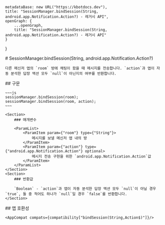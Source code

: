 
    metadataBase: new URL("https://kbotdocs.dev"),
    title: "SessionManager.bindSession(String, android.app.Notification.Action?) - 레거시 API",
    openGraph: {
        ...openGraph,
        title: "SessionManager.bindSession(String, android.app.Notification.Action?) - 레거시 API"
    }
}

<Section>
    # SessionManager.bindSession(String, android.app.Notification.Action?)

    다른 메신저 앱의 `room` 방에 채팅이 왔을 때 메시지를 전송합니다. `action`과 앱이 자동 분석한 답장 액션 모두 `null`이 아닌지의 여부를 반환합니다.
</Section>
<Section>
    ## 구문

    ~~~js
    sessionManager.bindSession(room);
    sessionManager.bindSession(room, action);
    ~~~

    <Section>
        ### 매개변수

        <ParamList>
            <ParamItem param={"room"} type={"String"}>
                메시지를 보낼 메신저 앱 내의 방
            </ParamItem>
            <ParamItem param={"action"} type={"android.app.Notification.Action"} optional>
                메시지 전송 구현을 위한 `android.app.Notification.Action`값
            </ParamItem>
        </ParamList>
    </Section>
    <Section>
        ### 반환값

        `Boolean` - `action`과 앱이 자동 분석한 답장 액션 모두 `null`이 아닐 경우 `true`, 둘 중 적어도 하나가 `null`일 경우 `false`를 반환합니다.
    </Section>
</Section>
<Section>
    ## 앱 호환성

    <AppCompat compats={compatibility["bindSession(String,Action$)"]}/>
</Section>
